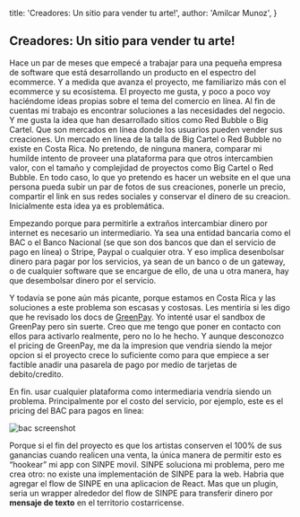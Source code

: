 
  title: 'Creadores: Un sitio para vender tu arte!',
  author: 'Amilcar Munoz',
}

<article className='pContainer pStyles' >
<Head>
  <title>{meta.title}</title>
  <meta property="og:title" content={meta.title} key="title" />
  <meta property="og:image" content={'https://user-images.githubusercontent.com/71573508/154779141-987e8c1b-4cff-4518-a496-fa37154aa406.png'} key="title" />
  <meta name="twitter:card" content="summary_large_image" />
  <meta name="twitter:site" content="@saudadeamilcar" />
  <meta name="twitter:creator" content="@saudadeamilcar" />
  <meta property="og:description" content="Primera entrada de mi blog donde repaso rapidamente el proyecto que he estado construyendo." />
</Head>

# Creadores: Un sitio para vender tu arte!

Hace un par de meses que empecé a trabajar para una pequeña empresa
de software que está desarrollando un producto en el espectro del ecommerce.
Y a medida que avanza el proyecto, me familiarizo más con el ecommerce
y su ecosistema. El proyecto me gusta, y poco a poco voy haciéndome
ideas propias sobre el tema del comercio en línea. Al fin de cuentas mi
trabajo es encontrar soluciones a las necesidades del negocio. Y me gusta
la idea que han desarrollado sitios como Red Bubble o Big Cartel.
Que son mercados en línea donde los usuarios pueden vender sus creaciones.
Un mercado en línea de la talla de Big Cartel o Red Bubble no existe
en Costa Rica. No pretendo, de ninguna manera, comparar mi humilde
intento de proveer una plataforma para que otros intercambien valor,
con el tamaño y complejidad de proyectos como Big Cartel o Red Bubble.
En todo caso, lo que yo pretendo es hacer un website en el que una persona pueda subir
un par de fotos de sus creaciones, ponerle un precio, compartir el link
en sus redes sociales y conservar el dinero de su creacion.
Inicialmente esta idea ya es problemática.

Empezando porque para permitirle a extraños intercambiar dinero por
internet es necesario un intermediario. Ya sea una entidad bancaria
como el BAC o el Banco Nacional (se que son dos bancos que dan el
servicio de pago en línea) o Stripe, Paypal o cualquier otra.
Y eso implica desenbolsar dinero para pagar por los servicios,
ya sean de un banco o de un gateway, o de cualquier software que
se encargue de ello, de una u otra manera, hay que desembolsar
dinero por el servicio.

Y todavía se pone aún más picante, porque estamos en Costa Rica
y las soluciones a este problema son escasas y costosas.
Les mentiría si les digo que he revisado los docs de
[GreenPay](https://greenpay.me/).
Yo intenté usar el sandbox de GreenPay pero sin suerte.
Creo que me tengo que poner en contacto con ellos para
activarlo realmente, pero no lo he hecho. Y aunque desconozco
el pricing de GreenPay, me da la impresion que vendria siendo
la mejor opcion si el proyecto crece lo suficiente como para
que empiece a ser factible anadir una pasarela de pago por medio
de tarjetas de debito/credito.

En fin. usar cualquier plataforma como intermediaria vendría
siendo un problema. Principalmente por el costo del servicio,
por ejemplo, este es el pricing del BAC para pagos en linea:

![bac screenshot](/posts/bac.png)

Porque si el fin del proyecto es que los artistas conserven el 100% de
sus ganancias cuando realicen una venta, la única manera de permitir esto
es “hookear” mi app con SINPE movil. SINPE soluciona mi problema,
pero me crea otro: no existe una implementación de SINPE para la web.
Habria que agregar el flow de SINPE en una aplicacion de React. Mas que un plugin,
seria un wrapper alrededor del flow de SINPE para transferir dinero por **mensaje de texto**
en el territorio costarricense.

</article>

